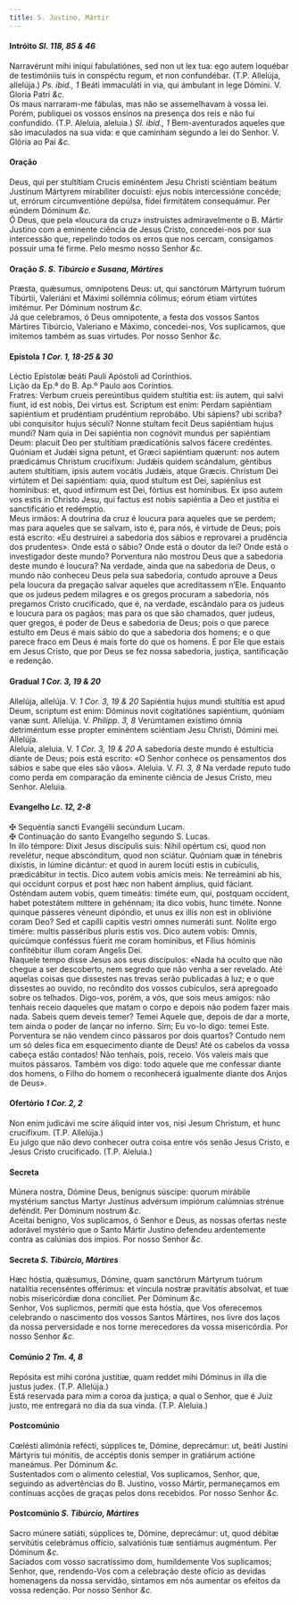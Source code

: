 ```yaml
---
title: S. Justino, Mártir
---
```



<h4 class="text-center">Intróito <em>Sl. 118, 85 & 46</em></h4>
<div class="container-fluid">
<div class="row">
<div class="col-6 dropcaps text-justify">
Narravérunt mihi iníqui fabulatiónes, sed non ut lex tua: ego autem loquébar de testimóniis tuis in conspéctu regum, et non confundébar. (T.P. Allelúja, allelúja.) <em>Ps. ibid., 1</em> Beáti immaculáti in via, qui ámbulant in lege Dómini.
V. Gloria Patri <em>&c.</em>
</div>
<div class="col-6 dropcaps text-justify">
Os maus narraram-me fábulas, mas não se assemelhavam à vossa lei. Porém, publiquei os vossos ensinos na presença dos reis e não fui confundido. (T.P. Aleluia, aleluia.) <em>Sl. ibid., 1</em> Bem-aventurados aqueles que são imaculados na sua vida: e que caminham segundo a lei do Senhor.
V. Glória ao Pai <em>&c.</em>
</div>
</div>
</div>

<h4 class="text-center">Oração</h4>
<div class="container-fluid">
<div class="row">
<div class="col-6 dropcaps text-justify">
Deus, qui per stultítiam Crucis eminéntem Jesu Christi sciéntiam beátum Justínum Mártyrem mirabíliter docuísti: ejus nobis intercessióne concéde; ut, errórum circumventióne depúlsa, fídei firmitátem consequámur. Per eúndem Dóminum <em>&c.</em>
</div>
<div class="col-6 dropcaps text-justify">
Ó Deus, que pela «loucura da cruz» instruístes admiravelmente o B. Mártir Justino com a eminente ciência de Jesus Cristo, concedei-nos por sua intercessão que, repelindo todos os erros que nos cercam, consigamos possuir uma fé firme. Pelo mesmo nosso Senhor <em>&c.</em>
</div>
</div>
</div>

<h4 class="text-center">Oração <em>S. S. Tibúrcio e Susana, Mártires</em></h4>
<div class="container-fluid">
<div class="row">
<div class="col-6 dropcaps text-justify">
Præsta, quǽsumus, omnípotens Deus: ut, qui sanctórum Mártyrum tuórum Tibúrtii, Valeriáni et Máximi sollémnia cólimus; eórum étiam virtútes imitémur. Per Dóminum nostrum <em>&c.</em>
</div>
<div class="col-6 dropcaps text-justify">
Já que celebramos, ó Deus omnipotente, a festa dos vossos Santos Mártires Tibúrcio, Valeriano e Máximo, concedei-nos, Vos suplicamos, que imitemos também as suas virtudes. Por nosso Senhor <em>&c.</em>
</div>
</div>
</div>

<h4 class="text-center">Epístola <em>1 Cor. 1, 18-25 & 30</em></h4>
<div class="container-fluid">
<div class="row">
<div class="col-6 text-justify">
Léctio Epístolæ beáti Pauli Apóstoli ad Corínthios.
</div>
<div class="col-6 text-justify">
Lição da Ep.ª do B. Ap.º Paulo aos Coríntios.
</div>
<div class="col-6 dropcaps text-justify">
Fratres: Verbum crueis pereúntibus quidem stultítia est: iis autem, qui salvi fiunt, id est nobis, Dei virtus est. Scriptum est enim: Perdam sapiéntiam sapiéntium et prudéntiam prudéntium reprobábo. Ubi sápiens? ubi scriba? ubi conquisítor hujus séculi? Nonne stultam fecit Deus sapiéntiam hujus mundi? Nam quia in Dei sapiéntia non cognóvit mundus per sapiéntiam Deum: placuit Deo per stultítiam prædicatiónis salvos fácere credéntes. Quóniam et Judǽi signa petunt, et Græci sapiéntiam quærunt: nos autem prædicámus Christum crucifíxum: Judǽis quidem scándalum, géntibus autem stultítiam, ipsis autem vocátis Judǽis, atque Græcis. Christum Dei virtútem et Dei sapiéntiam: quia, quod stultum est Dei, sapiéníius est homínibus: et, quod infírmum est Dei, fórtius est homínibus. Ex ipso autem vos estis in Christo Jesu, qui factus est nobis sapiéntia a Deo et justítia ei sanctificátio et redémptio.
</div>
<div class="col-6 dropcaps text-justify">
Meus irmãos: A doutrina da cruz é loucura para aqueles que se perdem; mas para aqueles que se salvam, isto é, para nós, é virtude de Deus; pois está escrito: «Eu destruirei a sabedoria dos sábios e reprovarei a prudência dos prudentes». Onde está o sábio? Onde está o doutor da lei? Onde está o investigador deste mundo? Porventura não mostrou Deus que a sabedoria deste mundo é loucura? Na verdade, ainda que na sabedoria de Deus, o mundo não conheceu Deus pela sua sabedoria, contudo aprouve a Deus pela loucura da pregação salvar aqueles que acreditassem n’Ele. Enquanto que os judeus pedem milagres e os gregos procuram a sabedoria, nós pregamos Cristo crucificado, que é, na verdade, escândalo para os judeus e loucura para os pagãos; mas para os que são chamados, quer judeus, quer gregos, é poder de Deus e sabedoria de Deus; pois o que parece estulto em Deus é mais sábio do que a sabedoria dos homens; e o que parece fraco em Deus é mais forte do que os homens. É por Ele que estais em Jesus Cristo, que por Deus se fez nossa sabedoria, justiça, santificação e redenção.
</div>
</div>
</div>

<h4 class="text-center">Gradual <em>1 Cor. 3, 19 & 20</em></h4>
<div class="container-fluid">
<div class="row">
<div class="col-6 text-justify">
Allelúja, allelúja. V. <em>1 Cor. 3, 19 & 20</em> Sapiéntia hujus mundi stultítia est apud Deum, scriptum est enim: Dóminus novit cogitatiónes sapiéntium, quóniam vanæ sunt. Allelúja. V. <em>Philipp. 3, 8</em> Verúmtamen exístimo ómnia detriméntum esse propter eminéntem sciéntiam Jesu Christi, Dómini mei. Allelúja.
</div>
<div class="col-6 text-justify">
Aleluia, aleluia. V. <em>1 Cor. 3, 19 & 20</em> A sabedoria deste mundo é estultícia diante de Deus; pois está escrito: «O Senhor conhece os pensamentos dos sábios e sabe que eles são vãos». Aleluia. V. <em>Fl. 3, 8</em> Na verdade reputo tudo como perda em comparação da eminente ciência de Jesus Cristo, meu Senhor. Aleluia.
</div>
</div>
</div>

<h4 class="text-center">Evangelho <em>Lc. 12, 2-8</em></h4>
<div class="container-fluid">
<div class="row">
<div class="col-6 text-justify">
<span class="text-danger">&#10016;</span> Sequéntia sancti Evangélii secúndum Lucam.
</div>
<div class="col-6 text-justify">
<span class="text-danger">&#10016;</span> Continuação do santo Evangelho segundo S. Lucas.
</div>
<div class="col-6 dropcaps text-justify">
In illo témpore: Dixit Jesus discípulis suis: Nihil opértum csi, quod non revelétur, neque abscónditum, quod non sciátur. Quóniam quæ in ténebris dixístis, in lúmine dicántur: et quod in aurem locúti estis in cubículis, prædicábitur in tectis. Dico autem vobis amícis meis: Ne terreámini ab his, qui occidunt corpus et post hæc non habent ámplius, quid fáciant. Osténdam autem vobis, quem timeátis: timéte eum, qui, postquam occídent, habet potestátem míttere in gehénnam; ita dico vobis, hunc timéte. Nonne quinque pásseres véneunt dipóndio, et unus ex illis non est in oblivióne coram Deo? Sed et capílli capitis vestri omnes numeráti sunt. Nolíte ergo timére: multis passéribus pluris estis vos. Dico autem vobis: Omnis, quicúmque conféssus fúerit me coram homínibus, et Fílius hóminis confitébitur illum coram Angelis Dei.
</div>
<div class="col-6 dropcaps text-justify">
Naquele tempo disse Jesus aos seus discípulos: «Nada há oculto que não chegue a ser descoberto, nem segredo que não venha a ser revelado. Até aquelas coisas que dissestes nas trevas serão publicadas à luz; e o que dissestes ao ouvido, no recôndito dos vossos cubículos, será apregoado sobre os telhados. Digo-vos, porém, a vós, que sois meus amigos: não tenhais receio daqueles que matam o corpo e depois não podem fazer mais nada. Sabeis quem deveis temer? Temei Aquele que, depois de dar a morte, tem ainda o poder de lançar no inferno. Sim; Eu vo-lo digo: temei Este. Porventura se não vendem cinco pássaros por dois quartos? Contudo nem um só deles fica em esquecimento diante de Deus! Até os cabelos da vossa cabeça estão contados! Não tenhais, pois, receio. Vós valeis mais que muitos pássaros. Também vos digo: todo aquele que me confessar diante dos homens, o Filho do homem o reconhecerá igualmente diante dos Anjos de Deus».
</div>
</div>
</div>

<h4 class="text-center">Ofertório <em>1 Cor. 2, 2</em></h4>
<div class="container-fluid">
<div class="row">
<div class="col-6 dropcaps text-justify">
Non enim judicávi me scire áliquid inter vos, nisi Jesum Christum, et hunc crucifíxum. (T.P. Allelúja.)
</div>
<div class="col-6 dropcaps text-justify">
Eu julgo que não devo conhecer outra coisa entre vós senão Jesus Cristo, e Jesus Cristo crucificado. (T.P. Aleluia.)
</div>
</div>
</div>

<h4 class="text-center">Secreta</h4>
<div class="container-fluid">
<div class="row">
<div class="col-6 dropcaps text-justify">
Múnera nostra, Dómine Deus, benígnus súscipe: quorum mirábile mystérium sanctus Martyr Justínus advérsum impiórum calúmnias strénue deféndit. Per Dóminum nostrum <em>&c.</em>
</div>
<div class="col-6 dropcaps text-justify">
Aceitai benigno, Vos suplicamos, ó Senhor e Deus, as nossas ofertas neste adorável mystério que o Santo Mártir Justino defendeu ardentemente contra as calúnias dos ímpios. Por nosso Senhor <em>&c.</em>
</div>
</div>
</div>

<h4 class="text-center">Secreta <em>S. Tibúrcio, Mártires</em></h4>
<div class="container-fluid">
<div class="row">
<div class="col-6 dropcaps text-justify">
Hæc hóstia, quǽsumus, Dómine, quam sanctórum Mártyrum tuórum natalítia recenséntes offérimus: et víncula nostræ pravitátis absolvat, et tuæ nobis misericórdiæ dona concíliet. Per Dóminum <em>&c.</em>
</div>
<div class="col-6 dropcaps text-justify">
Senhor, Vos suplicmos, permiti que esta hóstia, que Vos oferecemos celebrando o nascimento dos vossos Santos Mártires, nos livre dos laços da nossa perversidade e nos torne merecedores da vossa misericórdia. Por nosso Senhor <em>&c.</em>
</div>
</div>
</div>

<h4 class="text-center">Comúnio <em>2 Tm. 4, 8</em></h4>
<div class="container-fluid">
<div class="row">
<div class="col-6 dropcaps text-justify">
Repósita est mihi coróna justítiæ, quam reddet mihi Dóminus in illa die justus judex. (T.P. Allelúja.)
</div>
<div class="col-6 dropcaps text-justify">
Está reservada para mim a coroa da justiça, a qual o Senhor, que é Juiz justo, me entregará no dia da sua vinda. (T.P. Aleluia.)
</div>
</div>
</div>

<h4 class="text-center">Postcomúnio</h4>
<div class="container-fluid">
<div class="row">
<div class="col-6 dropcaps text-justify">
Cœlésti alimónia refécti, súpplices te, Dómine, deprecámur: ut, beáti Justíni Mártyris tui mónitis, de accéptis donis semper in gratiárum actióne maneámus. Per Dóminum <em>&c.</em>
</div>
<div class="col-6 dropcaps text-justify">
Sustentados com o alimento celestial, Vos suplicamos, Senhor, que, seguindo as advertências do B. Justino, vosso Mártir, permaneçamos em contínuas acções de graças pelos dons recebidos. Por nosso Senhor <em>&c.</em>
</div>
</div>
</div>

<h4 class="text-center">Postcomúnio <em>S. Tibúrcio, Mártires</em></h4>
<div class="container-fluid">
<div class="row">
<div class="col-6 dropcaps text-justify">
Sacro múnere satiáti, súpplices te, Dómine, deprecámur: ut, quod débitæ servitútis celebrámus offício, salvatiónis tuæ sentiámus augméntum. Per Dóminum <em>&c.</em>
</div>
<div class="col-6 dropcaps text-justify">
Saciados com vosso sacratíssimo dom, humildemente Vos suplicamos; Senhor, que, rendendo-Vos com a celebração deste ofício as devidas homenagens da nossa servidão, sintamos em nós aumentar os efeitos da vossa redenção. Por nosso Senhor <em>&c.</em>
</div>
</div>
</div>
